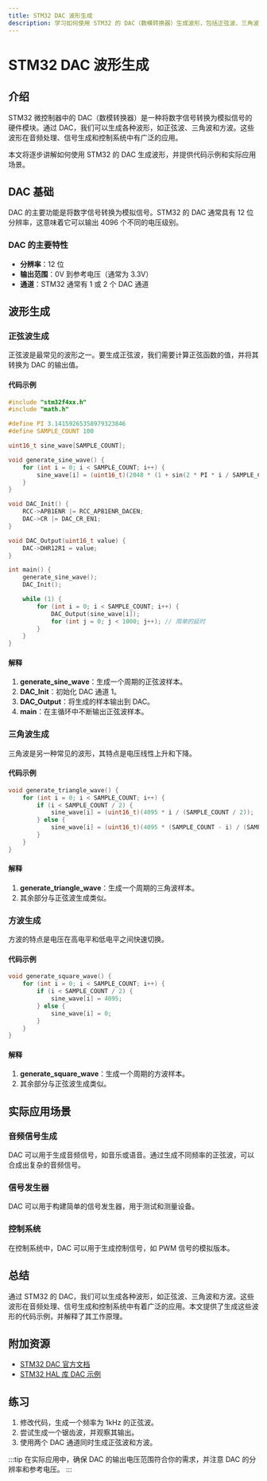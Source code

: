 ```yaml
---
title: STM32 DAC 波形生成
description: 学习如何使用 STM32 的 DAC（数模转换器）生成波形，包括正弦波、三角波和方波。本文适合初学者，包含代码示例和实际应用场景。
---
```


# STM32 DAC 波形生成

## 介绍

STM32 微控制器中的 DAC（数模转换器）是一种将数字信号转换为模拟信号的硬件模块。通过 DAC，我们可以生成各种波形，如正弦波、三角波和方波。这些波形在音频处理、信号生成和控制系统中有广泛的应用。

本文将逐步讲解如何使用 STM32 的 DAC 生成波形，并提供代码示例和实际应用场景。

## DAC 基础

DAC 的主要功能是将数字信号转换为模拟信号。STM32 的 DAC 通常具有 12 位分辨率，这意味着它可以输出 4096 个不同的电压级别。

### DAC 的主要特性

- **分辨率**：12 位
- **输出范围**：0V 到参考电压（通常为 3.3V）
- **通道**：STM32 通常有 1 或 2 个 DAC 通道

## 波形生成

### 正弦波生成

正弦波是最常见的波形之一。要生成正弦波，我们需要计算正弦函数的值，并将其转换为 DAC 的输出值。

#### 代码示例

```c
#include "stm32f4xx.h"
#include "math.h"

#define PI 3.14159265358979323846
#define SAMPLE_COUNT 100

uint16_t sine_wave[SAMPLE_COUNT];

void generate_sine_wave() {
    for (int i = 0; i < SAMPLE_COUNT; i++) {
        sine_wave[i] = (uint16_t)(2048 * (1 + sin(2 * PI * i / SAMPLE_COUNT)));
    }
}

void DAC_Init() {
    RCC->APB1ENR |= RCC_APB1ENR_DACEN;
    DAC->CR |= DAC_CR_EN1;
}

void DAC_Output(uint16_t value) {
    DAC->DHR12R1 = value;
}

int main() {
    generate_sine_wave();
    DAC_Init();

    while (1) {
        for (int i = 0; i < SAMPLE_COUNT; i++) {
            DAC_Output(sine_wave[i]);
            for (int j = 0; j < 1000; j++); // 简单的延时
        }
    }
}
```

#### 解释

1. **generate_sine_wave**：生成一个周期的正弦波样本。
2. **DAC_Init**：初始化 DAC 通道 1。
3. **DAC_Output**：将生成的样本输出到 DAC。
4. **main**：在主循环中不断输出正弦波样本。

### 三角波生成

三角波是另一种常见的波形，其特点是电压线性上升和下降。

#### 代码示例

```c
void generate_triangle_wave() {
    for (int i = 0; i < SAMPLE_COUNT; i++) {
        if (i < SAMPLE_COUNT / 2) {
            sine_wave[i] = (uint16_t)(4095 * i / (SAMPLE_COUNT / 2));
        } else {
            sine_wave[i] = (uint16_t)(4095 * (SAMPLE_COUNT - i) / (SAMPLE_COUNT / 2));
        }
    }
}
```

#### 解释

1. **generate_triangle_wave**：生成一个周期的三角波样本。
2. 其余部分与正弦波生成类似。

### 方波生成

方波的特点是电压在高电平和低电平之间快速切换。

#### 代码示例

```c
void generate_square_wave() {
    for (int i = 0; i < SAMPLE_COUNT; i++) {
        if (i < SAMPLE_COUNT / 2) {
            sine_wave[i] = 4095;
        } else {
            sine_wave[i] = 0;
        }
    }
}
```

#### 解释

1. **generate_square_wave**：生成一个周期的方波样本。
2. 其余部分与正弦波生成类似。

## 实际应用场景

### 音频信号生成

DAC 可以用于生成音频信号，如音乐或语音。通过生成不同频率的正弦波，可以合成出复杂的音频信号。

### 信号发生器

DAC 可以用于构建简单的信号发生器，用于测试和测量设备。

### 控制系统

在控制系统中，DAC 可以用于生成控制信号，如 PWM 信号的模拟版本。

## 总结

通过 STM32 的 DAC，我们可以生成各种波形，如正弦波、三角波和方波。这些波形在音频处理、信号生成和控制系统中有着广泛的应用。本文提供了生成这些波形的代码示例，并解释了其工作原理。

## 附加资源

- [STM32 DAC 官方文档](https://www.st.com/resource/en/reference_manual/dm00031020-stm32f405-415-stm32f407-417-stm32f427-437-and-stm32f429-439-advanced-arm-based-32-bit-mcus-stmicroelectronics.pdf)
- [STM32 HAL 库 DAC 示例](https://github.com/STMicroelectronics/STM32CubeF4/tree/master/Projects/STM32F4-Discovery/Examples/DAC)

## 练习

1. 修改代码，生成一个频率为 1kHz 的正弦波。
2. 尝试生成一个锯齿波，并观察其输出。
3. 使用两个 DAC 通道同时生成正弦波和方波。

:::tip
在实际应用中，确保 DAC 的输出电压范围符合你的需求，并注意 DAC 的分辨率和参考电压。
:::